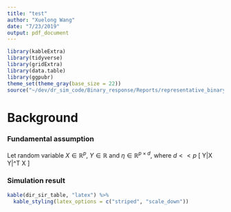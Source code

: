 ```yaml
---
title: "test"
author: "Xuelong Wang"
date: "7/23/2019"
output: pdf_document
---
```


```r
library(kableExtra)
library(tidyverse)
library(gridExtra)
library(data.table)
library(ggpubr)
theme_set(theme_gray(base_size = 22))
source("~/dev/dr_sim_code/Binary_response/Reports/representative_binary_response/make_table_JSM_slides.R")
```

# Background
### Fundamental assumption
Let random variable $X \in \mathbb{R}^p$, $Y \in \mathbb{R}$ and $\eta \in \mathbb{R}^{p\times d}$, where $d << p$
\[
Y|X \sim Y|\eta^T X
\]

### Simulation result

```r
kable(dir_sir_table, "latex") %>% 
  kable_styling(latex_options = c("striped", "scale_down"))
```
